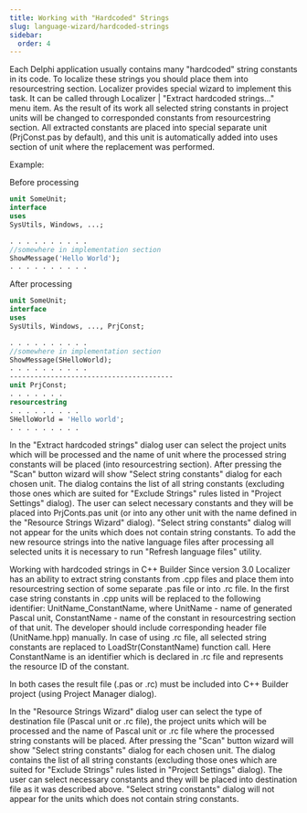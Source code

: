 ```yaml
---
title: Working with "Hardcoded" Strings
slug: language-wizard/hardcoded-strings
sidebar:
  order: 4
---
```


Each Delphi application usually contains many "hardcoded" string constants in its code. To localize these strings you should place them into resourcestring section. Localizer provides special wizard to implement this task. It can be called through Localizer | "Extract hardcoded strings..." menu item.
As the result of its work all selected string constants in project units will be changed to corresponded constants from resourcestring section. All extracted constants are placed into special separate unit (PrjConst.pas by default), and this unit is automatically added into uses section of unit where the replacement was performed.

Example:

Before processing

```pascal
unit SomeUnit;
interface
uses
SysUtils, Windows, ...;

. . . . . . . . . .  
//somewhere in implementation section
ShowMessage('Hello World');
. . . . . . . . . .
```

After processing

```pascal
unit SomeUnit;
interface
uses
SysUtils, Windows, ..., PrjConst;

. . . . . . . . . .  
//somewhere in implementation section
ShowMessage(SHelloWorld);
. . . . . . . . . .
---------------------------------------- 
unit PrjConst;
. . . . . . .  
resourcestring
. . . . . . . . .  
SHelloWorld = 'Hello world';
. . . . . . . . .
```

In the "Extract hardcoded strings" dialog user can select the project units which will be processed and the name of unit where the processed string constants will be placed (into resourcestring section).
After pressing the "Scan" button wizard will show "Select string constants" dialog for each chosen unit. The dialog contains the list of all string constants (excluding those ones which are suited for "Exclude Strings" rules listed in "Project Settings" dialog). The user can select necessary constants and they will be placed into PrjConts.pas unit (or into any other unit with the name defined in the "Resource Strings Wizard" dialog). "Select string constants" dialog will not appear for the units which does not contain string constants.
To add the new resource strings into the native language files after processing all selected units it is necessary to run "Refresh language files" utility.

Working with hardcoded strings in C++ Builder
Since version 3.0 Localizer has an ability to extract string constants from .cpp files and place them into resourcestring section of some separate .pas file or into .rc file.
In the first case string constants in .cpp units will be replaced to the following identifier: UnitName_ConstantName, where UnitName - name of generated Pascal unit, ConstantName - name of the constant in resourcestring section of that unit. The developer should include corresponding header file (UnitName.hpp) manually.
In case of using .rc file, all selected string constants are replaced to LoadStr(ConstantName) function call. Here ConstantName is an identifier which is declared in .rc file and represents the resource ID of the constant.

In both cases the result file (.pas or .rc) must be included into C++ Builder project (using Project Manager dialog).

In the "Resource Strings Wizard" dialog user can select the type of destination file (Pascal unit or .rc file), the project units which will be processed and the name of Pascal unit or .rc file where the processed string constants will be placed.
After pressing the "Scan" button wizard will show "Select string constants" dialog for each chosen unit. The dialog contains the list of all string constants (excluding those ones which are suited for "Exclude Strings" rules listed in "Project Settings" dialog). The user can select necessary constants and they will be placed into destination file as it was described above. "Select string constants" dialog will not appear for the units which does not contain string constants. 
